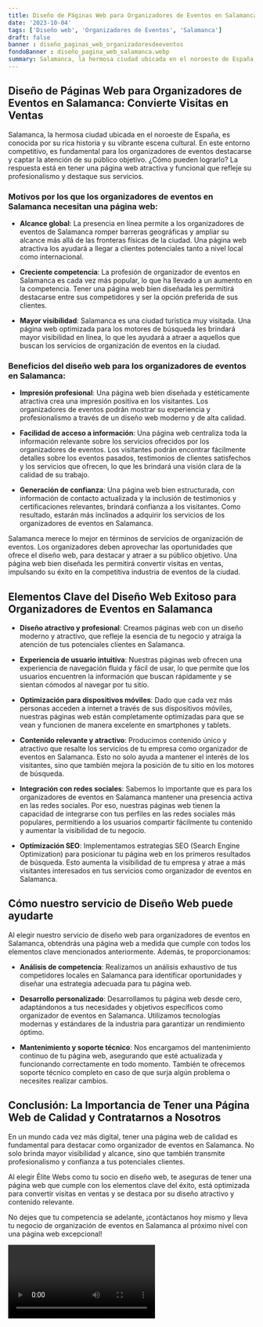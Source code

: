 ```yaml
---
title: Diseño de Páginas Web para Organizadores de Eventos en Salamanca
date: '2023-10-04'
tags: ['Diseño web', 'Organizadores de Eventos', 'Salamanca']
draft: false
banner : diseño_paginas_web_organizadoresdeeventos
fondoBanner : diseño_pagina_web_salamanca.webp
summary: Salamanca, la hermosa ciudad ubicada en el noroeste de España, es conocida por su rica historia y su vibrante escena cultural. En este entorno competitivo, es fundamental para los organizadores de eventos destacarse y captar la atención de su público objetivo. ¿Cómo pueden lograrlo? La respuesta está en tener una página web atractiva y funcional que refleje su profesionalismo y destaque sus servicios.
---
```


## **Diseño de Páginas Web para Organizadores de Eventos en Salamanca: Convierte Visitas en Ventas**

Salamanca, la hermosa ciudad ubicada en el noroeste de España, es conocida por su rica historia y su vibrante escena cultural. En este entorno competitivo, es fundamental para los organizadores de eventos destacarse y captar la atención de su público objetivo. ¿Cómo pueden lograrlo? La respuesta está en tener una página web atractiva y funcional que refleje su profesionalismo y destaque sus servicios.

### **Motivos por los que los organizadores de eventos en Salamanca necesitan una página web:**

- **Alcance global**: La presencia en línea permite a los organizadores de eventos de Salamanca romper barreras geográficas y ampliar su alcance más allá de las fronteras físicas de la ciudad. Una página web atractiva los ayudará a llegar a clientes potenciales tanto a nivel local como internacional.

- **Creciente competencia**: La profesión de organizador de eventos en Salamanca es cada vez más popular, lo que ha llevado a un aumento en la competencia. Tener una página web bien diseñada les permitirá destacarse entre sus competidores y ser la opción preferida de sus clientes.

- **Mayor visibilidad**: Salamanca es una ciudad turística muy visitada. Una página web optimizada para los motores de búsqueda les brindará mayor visibilidad en línea, lo que les ayudará a atraer a aquellos que buscan los servicios de organización de eventos en la ciudad.

### **Beneficios del diseño web para los organizadores de eventos en Salamanca:**

- **Impresión profesional**: Una página web bien diseñada y estéticamente atractiva crea una impresión positiva en los visitantes. Los organizadores de eventos podrán mostrar su experiencia y profesionalismo a través de un diseño web moderno y de alta calidad.

- **Facilidad de acceso a información**: Una página web centraliza toda la información relevante sobre los servicios ofrecidos por los organizadores de eventos. Los visitantes podrán encontrar fácilmente detalles sobre los eventos pasados, testimonios de clientes satisfechos y los servicios que ofrecen, lo que les brindará una visión clara de la calidad de su trabajo.

- **Generación de confianza**: Una página web bien estructurada, con información de contacto actualizada y la inclusión de testimonios y certificaciones relevantes, brindará confianza a los visitantes. Como resultado, estarán más inclinados a adquirir los servicios de los organizadores de eventos en Salamanca.

Salamanca merece lo mejor en términos de servicios de organización de eventos. Los organizadores deben aprovechar las oportunidades que ofrece el diseño web, para destacar y atraer a su público objetivo. Una página web bien diseñada les permitirá convertir visitas en ventas, impulsando su éxito en la competitiva industria de eventos de la ciudad.

<GifSeo />

<Cta />

## Elementos Clave del Diseño Web Exitoso para Organizadores de Eventos en Salamanca

- **Diseño atractivo y profesional**: Creamos páginas web con un diseño moderno y atractivo, que refleje la esencia de tu negocio y atraiga la atención de tus potenciales clientes en Salamanca.

- **Experiencia de usuario intuitiva**: Nuestras páginas web ofrecen una experiencia de navegación fluida y fácil de usar, lo que permite que los usuarios encuentren la información que buscan rápidamente y se sientan cómodos al navegar por tu sitio.

- **Optimización para dispositivos móviles**: Dado que cada vez más personas acceden a internet a través de sus dispositivos móviles, nuestras páginas web están completamente optimizadas para que se vean y funcionen de manera excelente en smartphones y tablets.

- **Contenido relevante y atractivo**: Producimos contenido único y atractivo que resalte los servicios de tu empresa como organizador de eventos en Salamanca. Esto no solo ayuda a mantener el interés de los visitantes, sino que también mejora la posición de tu sitio en los motores de búsqueda.

- **Integración con redes sociales**: Sabemos lo importante que es para los organizadores de eventos en Salamanca mantener una presencia activa en las redes sociales. Por eso, nuestras páginas web tienen la capacidad de integrarse con tus perfiles en las redes sociales más populares, permitiendo a los usuarios compartir fácilmente tu contenido y aumentar la visibilidad de tu negocio.

- **Optimización SEO**: Implementamos estrategias SEO (Search Engine Optimization) para posicionar tu página web en los primeros resultados de búsqueda. Esto aumenta la visibilidad de tu empresa y atrae a más visitantes interesados en tus servicios como organizador de eventos en Salamanca.

## Cómo nuestro servicio de Diseño Web puede ayudarte

Al elegir nuestro servicio de diseño web para organizadores de eventos en Salamanca, obtendrás una página web a medida que cumple con todos los elementos clave mencionados anteriormente. Además, te proporcionamos:

- **Análisis de competencia**: Realizamos un análisis exhaustivo de tus competidores locales en Salamanca para identificar oportunidades y diseñar una estrategia adecuada para tu página web.

- **Desarrollo personalizado**: Desarrollamos tu página web desde cero, adaptándonos a tus necesidades y objetivos específicos como organizador de eventos en Salamanca. Utilizamos tecnologías modernas y estándares de la industria para garantizar un rendimiento óptimo.

- **Mantenimiento y soporte técnico**: Nos encargamos del mantenimiento continuo de tu página web, asegurando que esté actualizada y funcionando correctamente en todo momento. También te ofrecemos soporte técnico completo en caso de que surja algún problema o necesites realizar cambios.

## Conclusión: La Importancia de Tener una Página Web de Calidad y Contratarnos a Nosotros

En un mundo cada vez más digital, tener una página web de calidad es fundamental para destacar como organizador de eventos en Salamanca. No solo brinda mayor visibilidad y alcance, sino que también transmite profesionalismo y confianza a tus potenciales clientes.

Al elegir Élite Webs como tu socio en diseño web, te aseguras de tener una página web que cumple con los elementos clave del éxito, está optimizada para convertir visitas en ventas y se destaca por su diseño atractivo y contenido relevante.

No dejes que tu competencia se adelante, ¡contáctanos hoy mismo y lleva tu negocio de organización de eventos en Salamanca al próximo nivel con una página web excepcional!

<Video />

<CtaBot job='Organizadores de Eventos' city='Salamanca'/>

<Gmaps query='Salamanca+españa+maps' />